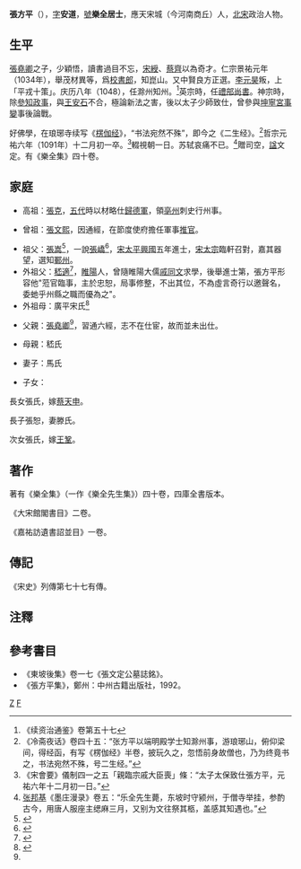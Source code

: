 '''張方平'''（{{bd|1007年||1091年|}}），[[表字|字]]'''安道'''，[[號|號]]'''樂全居士'''，應天宋城（今河南商丘）人，[[北宋|北宋]]政治人物。

== 生平 ==
[[張堯卿|張堯卿]]之子，少穎悟，讀書過目不忘，[[宋綬|宋綬]]、[[蔡齊|蔡齊]]以為奇才。仁宗景祐元年（1034年），舉茂材異等，爲[[校書郎|校書郎]]，知崑山。又中賢良方正選。[[李元昊|李元昊]]叛，上「平戎十策」。庆历八年（1048），任滁州知州。<ref>《续资治通鉴》卷第五十七</ref>英宗時，任[[禮部尚書|禮部尚書]]。神宗時，除[[參知政事|參知政事]]，與[[王安石|王安石]]不合，極論新法之害，後以太子少師致仕，曾參與[[坤寧宮事變|坤寧宮事變]]事後論戰。

好佛學，在琅琊寺续写《[[楞伽经|楞伽经]]》，“书法宛然不殊”，即今之《二生经》。<ref>《冷斋夜话》卷四十五：“张方平以端明殿学士知滁州事，游琅琊山，俯仰梁间，得经函，有写《楞伽经》半卷，披玩久之，忽悟前身故僧也，乃为终竟书之，书法宛然不殊，号二生经。”</ref>哲宗元祐六年（1091年）十二月初一卒。<ref>《宋會要》儀制四一之五「親臨宗戚大臣喪」條：“太子太保致仕張方平，元祐六年十二月初一日。”</ref>輟視朝一日。苏轼哀痛不已。<ref>[[张邦基|张邦基]]《墨庄漫录》卷五：“乐全先生薨，东坡时守颍州，于僧寺举挂，参酌古今，用唐人服座主缌麻三月，又别为文往祭其柩，盖感其知遇也。”</ref>贈司空，[[諡|諡]]文定。有《樂全集》四十卷。

== 家庭 ==
* 高祖：[[張克|張克]]，[[五代十国|五代]]時以材略仕[[歸德軍節度使|歸德軍]]，領[[亳州_(古代)|亳州]]刺史行州事。

* 曾祖：[[張文熙|張文熙]]，因通經，在節度使府擔任軍事[[推官|推官]]。

* 祖父：[[張嵩|張嵩]]<ref name=":0">{{Cite book|title=張方平，《張方平集》，卷四十，〈皇考金紫光祿大夫太子少師墓誌銘并序〉|last=|first=|publisher=中州古籍出版社|year=1992|isbn=|location=鄭州|pages=723-726}}</ref>，一說[[張嶠|張嶠]]<ref>{{Cite book|title=蘇軾〈張文定公墓誌銘〉，收錄於《張方平集》|last=|first=|publisher=中州古籍出版社|year=1992|isbn=|location=鄭州|pages=816}}</ref>，[[太平兴国|宋太平興國]]五年進士，[[宋太宗|宋太宗]]臨軒召對，嘉其器望，選知[[鄆州|鄆州]]。
* 外祖父：[[嵇適|嵇適]]<ref>{{Cite book|title=張方平，《張方平集》，卷四十，〈贈贊善大夫嵇府君墓誌銘并序〉|last=|first=|publisher=中州古籍出版社|year=1992|isbn=|location=鄭州|pages=}}</ref>，[[睢阳区|睢陽]]人，曾隨睢陽大儒[[戚同文|戚同文]]求學，後舉進士第，張方平形容他"蒞官臨事，主於忠恕，局事修整，不出其位，不為虛言奇行以邀聲名，委虵乎州縣之職而優為之"。
* 外祖母：廣平宋氏<ref>{{Cite book|title=張方平，《張方平集》，卷三十五，〈祭舅氏翰林學士嵇公文〉|last=|first=|publisher=中州古籍出版社|year=1992|isbn=|location=鄭州|pages=}}</ref>

* 父親：[[張堯卿|張堯卿]]<ref name=":0" />，習通六經，志不在仕宦，故而並未出仕。

* 母親：嵇氏

* 妻子：馬氏

* 子女：
長女張氏，嫁[[蔡天申|蔡天申]]。

長子張恕，妻滕氏。

次女張氏，嫁[[王鞏|王鞏]]。
==著作==
著有《樂全集》（一作《樂全先生集》）四十卷，四庫全書版本。

《大宋館閣書目》二卷。

《嘉祐訪遺書詔並目》一卷。 

==傳記==
《宋史》列傳第七十七有傳。
==注釋==
{{reflist}}
==參考書目==
*《東坡後集》卷一七《張文定公墓誌銘》。
*《張方平集》，鄭州：中州古籍出版社，1992。

[[Category:宋朝政治人物|Z]]
[[Category:张姓|F]]